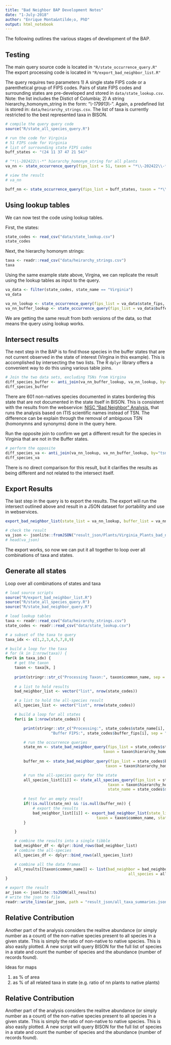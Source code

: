 ```yaml
---
title: "Bad Neighbor BAP Development Notes"
date: "1-July-2018"
author: "Enrique Monta&ntilde;o, PhD"
output: html_notebook
---
```


The following outlines the various stages of development of the BAP.

## Testing

The main query source code is located in `"R/state_occurrence_query.R"`
The export processing code is located in `"R/export_bad_neighbor_list.R"`

The query requires two parameters
1) A single state FIPS code or a parenthetical group of FIPS codes.  Pairs of state FIPS codes and surrounding states are pre-developed and stored in `data/state_lookup.csv`.  Note: the list includes the Distict of Columbia;
2) A string hierarchy_homonym_string in the form: "*\\-179913\\-*".  Again, a predefined list is stored in: `data/heirarchy_strings.csv`.  The list of taxa is currently restricted to the best represented taxa in BISON.


```r
# compile the query query code
source("R/state_all_species_query.R")

# run the code for Virginia
# 51 FIPS code for Virginia
# list of surrounding state FIPS codes
buff_states <- "(24 11 37 47 21 54)"

# "*\\-202422\\-*" hierarchy_homonym_string for all plants
va_nn <- state_occurrence_query(fips_list = 51, taxon = "*\\-202422\\-*")

# view the result
# va_nn

buff_nn <- state_occurrence_query(fips_list = buff_states, taxon = "*\\-202422\\-*")

```

## Using lookup tables

We can now test the code using lookup tables.

First, the states:

```r
state_codes <- read_csv("data/state_lookup.csv")
state_codes
```

Next, the hierarchy homonym strings:

```r
taxa <- readr::read_csv("data/heirarchy_strings.csv")
taxa
```

Using the same example state above, Virgina, we can replicate the result using the lookup tables as input to the query.

```r

va_data <- filter(state_codes, state_name == "Virginia")
va_data

va_nn_lookup <- state_occurrence_query(fips_list = va_data$state_fips, taxon = taxa$hierarchy_homonym_string[4])
va_nn_buffer_lookup <- state_occurrence_query(fips_list = va_data$buffer_fips, taxon = taxa$hierarchy_homonym_string[4])
```

We are getting the same result from both versions of the data, so that means the query using lookup works.

## Intersect results

The next step in the BAP is to find those species in the buffer states that are not current observed in the state of interest (Virgina in this example).  This is accomplished by intersecting the two lists.  The R `dplyr` library offers a convenient way to do this using various table joins.

```r
# Join the two data sets, excluding TSNs from Virgina
diff_species_buffer <- anti_join(va_nn_buffer_lookup, va_nn_lookup, by="tsn")
diff_species_buffer

```

There are 601 non-natives species documented in states bordering this state that are not documented in the state itself in BISON.  This is consistent with the results from the webservice: [NISC "Bad Neighbor" Analysis](http://www.stingersplace.com/js/BISONBadNeighbor.html), that runs the analysis based on ITIS scientific names instead of TSN.  The difference can be explain through the removal of ambiguous TSN (homonymns and synonyms) done in the query here.

Run the opposite join to confirm we get a different result for the species in Virginia that are not in the Buffer states.

```r
# perform the opposite
diff_species_va <- anti_join(va_nn_lookup, va_nn_buffer_lookup, by="tsn")
diff_species_va
```

There is no direct comparison for this result, but it clarifies the results as being different and not related to the intersect itself.

## Export Results

The last step in the query is to export the results.  The export will run the intersect outlined above and result in a JSON dataset for portability and use in webservices.

```r

export_bad_neighbor_list(state_list = va_nn_lookup, buffer_list = va_nn_buffer_lookup, taxon = taxa$common_name[4], state_name = va_data$state_name)

# check the result
va_json <- jsonlite::fromJSON("result_json/Plants/Virginia_Plants_bad_neighbor.json")
# head(va_json)
```


The export works, so now we can put it all together to loop over all combinations of taxa and states.

## Generate all states

Loop over all combinations of states and taxa

```r
# load source scripts
source("R/export_bad_neighbor_list.R")
source("R/state_all_species_query.R")
source("R/state_bad_neighbor_query.R")

# load lookup tables
taxa <- readr::read_csv("data/heirarchy_strings.csv")
state_codes <- readr::read_csv("data/state_lookup.csv")

# a subset of the taxa to query
taxa_idx <- c(1,2,3,4,5,7,8,9)

# build a loop for the taxa
# for (k in 1:nrow(taxa)) {
for(k in taxa_idx) {
    # get the taxon
    taxon <- taxa[k, ]
   
    print(stringr::str_c("Processing Taxon:", taxon$common_name, sep = " "))
        
    # a list to hold results
    bad_neighbor_list <- vector("list", nrow(state_codes))

    # a list to hold the all-species result
    all_species_list <- vector("list", nrow(state_codes))

    # build a loop for all states
    for(i in 1:nrow(state_codes)) {

        print(stringr::str_c("Processing:", state_codes$state_name[i], "FIPS:", state_codes$state_fips[i],
                    "Buffer FIPS:", state_codes$buffer_fips[i], sep = " "))

        # run the occurrence queries
        state_nn <- state_bad_neighbor_query(fips_list = state_codes$state_fips[i], 
                                           taxon = taxon$hierarchy_homonym_string)
        
        buffer_nn <- state_bad_neighbor_query(fips_list = state_codes$buffer_fips[i], 
                                            taxon = taxon$hierarchy_homonym_string)

        # run the all-species query for the state
        all_species_list[[i]] <- state_all_species_query(fips_list = state_codes$buffer_fips[i], 
                                             taxon = taxon$hierarchy_homonym_string,
                                             state_name = state_codes$state_name[i])
        
        # test for an empty result
        if(!is.null(state_nn) && !is.null(buffer_nn)) {
            # export the results
            bad_neighbor_list[[i]] <- export_bad_neighbor_list(state_list = state_nn, buffer_list = buffer_nn, 
                                        taxon = taxon$common_name, state_name = state_codes$state_name[i])
        } 

    }

    # combine the results into a single tibble
    bad_neighbor_df <- dplyr::bind_rows(bad_neighbor_list)
    # combine the all-species
    all_species_df <- dplyr::bind_rows(all_species_list)

    # combine all the data frames
    all_results[[taxon$common_name]] <- list(bad_neighbor = bad_neighbor_df,
                                                      all_species = all_species_df)
}

# export the result
ar_json <- jsonlite::toJSON(all_results)
# write the json to file
readr::write_lines(ar_json, path = "result_json/all_taxa_summaries.json")

```

## Relative Contribution

Another part of the analysis considers the realitve abundance (or simply number as a count) of the non-native species present to all species in a given state.  This is simply the ratio of non-native to native species.  This is also easily plotted.  A new script will query BISON for the full list of species in a state and count the number of species and the abundance (number of records found).

Ideas for maps

1) as % of area
2) as % of all related taxa in state (e.g. ratio of nn plants to native plants)

## Relative Contribution

Another part of the analysis considers the realitve abundance (or simply number as a count) of the non-native species present to all species in a given state.  This is simply the ratio of non-native to native species.  This is also easily plotted.  A new script will query BISON for the full list of species in a state and count the number of species and the abundance (number of records found).



